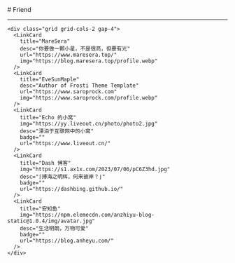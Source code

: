 
<BaseLayout PageID="friend">
  <BaseCard title="Friend">
# Friend

---

    <div class="grid grid-cols-2 gap-4">
      <LinkCard
        title="MareSera"
        desc="你要做一颗小星，不是很亮，但要有光"
        url="https://www.maresera.top/"
        img="https://blog.maresera.top/profile.webp"
      />
      <LinkCard
        title="EveSunMaple"
        desc="Author of Frosti Theme Template"
        url="https://www.saroprock.com"
        img="https://www.saroprock.com/profile.webp"
      />
      <LinkCard
        title="Echo 的小窝"
        img="https://yy.liveout.cn/photo/photo2.jpg"
        desc="漂泊于互联网中的小窝"
        badge=""
        url="https://www.liveout.cn/"
      />
      <LinkCard
        title="Dash 博客"
        img="https://s1.ax1x.com/2023/07/06/pC6Z3hd.jpg"
        desc="⌈搏海之明辉，何来彼岸？⌋"
        badge=""
        url="https://dashbing.github.io/"
      />
      <LinkCard
        title="安知鱼"
        img="https://npm.elemecdn.com/anzhiyu-blog-static@1.0.4/img/avatar.jpg"
        desc="生活明朗，万物可爱"
        badge=""
        url="https://blog.anheyu.com/"
      />
    </div>
  </BaseCard>
</BaseLayout>
